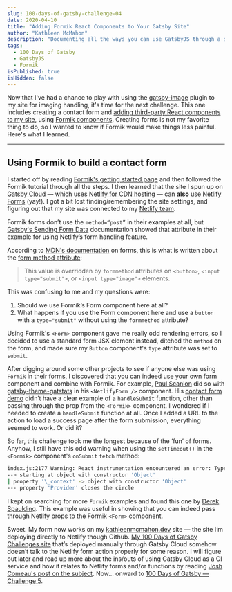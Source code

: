 ```yaml
---
slug: 100-days-of-gatsby-challenge-04
date: 2020-04-10
title: "Adding Formik React Components to Your Gatsby Site"
author: "Kathleen McMahon"
description: "Documenting all the ways you can use GatsbyJS through a set of challenges."
tags:
  - 100 Days of Gatsby
  - GatsbyJS
  - Formik
isPublished: true
isHidden: false
---
```


Now that I've had a chance to play with using the [gatsby-image](https://www.gatsbyjs.org/blog/100days/gatsby-image) plugin to my site for imaging handling, it's time for the next challenge. This one includes creating a contact form and [adding third-party React components to my site](https://www.gatsbyjs.org/blog/100days/react-component), using [Formik components](https://jaredpalmer.com/formik). Creating forms is not my favorite thing to do, so I wanted to know if Formik would make things less painful. Here's what I learned.

---

## Using Formik to build a contact form

I started off by reading [Formik's getting started page](https://jaredpalmer.com/formik/docs/overview) and then followed the Formik tutorial through all the steps. I then learned that the site I spun up on [Gatsby Cloud](https://www.gatsbyjs.com/) — which uses [Netlify for CDN hosting](https://docs.netlify.com/) — can **also** use [Netlify Forms](https://docs.netlify.com/forms/setup/) (yay!). I got a bit lost finding/remembering the site settings, and figuring out that my site was connected to my [Netlify team](https://docs.netlify.com/accounts-and-billing/team-management/).

Formik forms don’t use the `method=“post”` in their examples at all, but [Gatsby's Sending Form Data](https://www.gatsbyjs.org/docs/building-a-contact-form/#sending-form-data) documentation showed that attribute in their example for using Netlify’s form handling feature.

According to [MDN's documentation](https://developer.mozilla.org/en-US/docs/Web/HTML/Element/form) on forms, this is what is written about the [form method attribute](https://developer.mozilla.org/en-US/docs/Web/HTML/Element/button#attr-formmethod):

> This value is overridden by `formmethod` attributes on `<button>`, `<input type="submit">`, or `<input type="image">` elements.

This was confusing to me and my questions were:

1. Should we use Formik’s Form component here at all?
1. What happens if you use the Form component here and use a `button` with a `type="submit"` without using the `formmethod` attribute?

Using Formik's `<Form>` component gave me really odd rendering errors, so I decided to use a standard form JSX element instead, ditched the `method` on the form, and made sure my `Button` component's `type` attribute was set to `submit`.

After digging around some other projects to see if anyone else was using `Formik` in their forms, I discovered that you can indeed use your own form component and combine with Formik. For example, [Paul Scanlon](https://paulie.dev/) did so with [gatsby-theme-gatstats](https://gatsby-theme-gatstats.netlify.com/) in his `<NetlifyForm />` component. His [contact form demo](https://github.com/PaulieScanlon/gatsby-theme-gatstats/blob/master/demo/src/pages/contact.mdx) didn’t have a clear example of a `handleSubmit` function, other than passing through the prop from the `<Formik>` component. I wondered if I needed to create a `handleSubmit` function at all. Once I added a URL to the action to load a success page after the form submission, everything seemed to work. Or did it?

So far, this challenge took me the longest because of the ‘fun’ of forms. Anyhow, I still have this odd warning when using the `setTimeout()` in the `<Formik>` component's `onSubmit` `fetch` method:

```bash
index.js:2177 Warning: React instrumentation encountered an error: TypeError: Converting circular structure to JSON
--> starting at object with constructor 'Object'
| property '\_context' -> object with constructor 'Object'
--- property 'Provider' closes the circle
```

I kept on searching for more `Formik` examples and found this one by [Derek Spaulding](https://www.derekaspaulding.com/blog/simple-contact-form-with-gatsby-formik-and-netlify/). This example was useful in showing that you can indeed pass through Netlify props to the Formik `<Form>` component.

Sweet. My form now works on my [kathleenmcmahon.dev](https://kathleenmcmahon.dev) site — the site I’m deploying directly to Netlify though Github. [My 100 Days of Gatsby Challenges site](https://kathleenmcmahon.netlify.app) that’s deployed manually through Gatsby Cloud somehow doesn’t talk to the Netlify form action properly for some reason. I will figure out later and read up more about the ins/outs of using Gatsby Cloud as a CI service and how it relates to Netlify forms and/or functions by reading [Josh Comeau's post on the subject](https://joshwcomeau.com/gatsby/netlify-functions-and-gatsby-cloud/). Now... onward to [100 Days of Gatsby — Challenge 5](/write/100-days-of-gatsby-challenge-05/).
